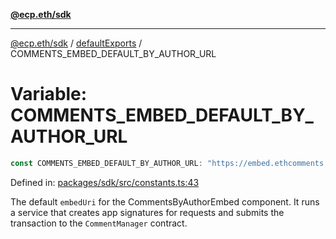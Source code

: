 [**@ecp.eth/sdk**](../../index.mdx)

***

[@ecp.eth/sdk](/sdk-reference/index.mdx) / [defaultExports](/sdk-reference/defaultExports/index.mdx) / COMMENTS\_EMBED\_DEFAULT\_BY\_AUTHOR\_URL

# Variable: COMMENTS\_EMBED\_DEFAULT\_BY\_AUTHOR\_URL

```ts
const COMMENTS_EMBED_DEFAULT_BY_AUTHOR_URL: "https://embed.ethcomments.xyz/by-author" = "https://embed.ethcomments.xyz/by-author";
```

Defined in: [packages/sdk/src/constants.ts:43](https://github.com/ecp-eth/comments-monorepo/blob/main/packages/sdk/src/constants.ts#L43)

The default `embedUri` for the CommentsByAuthorEmbed component.
It runs a service that creates app signatures for requests and
submits the transaction to the `CommentManager` contract.
